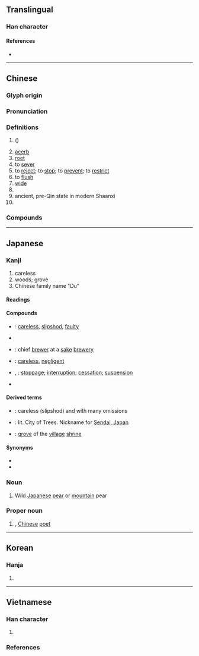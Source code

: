 {{character info}}
==Translingual==

===Han character===
{{Han char|rn=75|rad=木|as=03|sn=7|four=44910|canj=DG|ids=⿰木土}}

====References====
* {{Han ref|kx=0512.090|dkj=14477|dj=0897.100|hdz=21157.020|uh=675C}}

----

==Chinese==
{{zh-forms}}

===Glyph origin===
{{Han etym}}

===Pronunciation===
{{zh-pron
|m=dù
|c=dou6
|h=pfs=
|md=
|mn=qz:tǒ͘/tw,xm,zz:tō͘
|mn-t=dou6
|w=3du
|mc=y
|oc=y
|cat=n,v,a,pn
}}

===Definitions===
{{zh-hanzi}}

# {{vern|birch-leaved pear}} ({{taxlink|Pyrus betulifolia|species|ver=170625}})
# [[acerb]]
# [[root]]
# to [[sever]]
# to [[reject]]; to [[stop]]; to [[prevent]]; to [[restrict]]
# to [[flush]]
# [[wide]]
# {{taxlink|Asarum forbesii|species}}
# ancient, pre-Qin state in modern Shaanxi
# {{surname|zh}}

===Compounds===
{{zh-der|召父杜母|小杜|慎防杜漸|杜鵑窩|杜門自絕|杜塞|杜微慎防|杜門株守|杜門謝客|杜漸防萌|杜郵之戮|杕杜|杜鵑|杜撰|房杜姚宋|杜工部|杜漸防微|杜弊|杜蘅|杜門卻掃|杜口絕言|杜諫|杜門晦跡|杜鵑啼血|杜陵|杜絕|杜鵑花|杜茅柴|房謀杜斷|杜漸除微|杜門屏跡|杜口無言|杜口絕舌|萬那杜|杜口吞聲|李杜|憑空杜撰|杜康|杜門不出|杜絕後患|杜口結舌|柅杜|杜門|有杕之杜|杜口|杜宇|杜口裹足|防萌杜漸|結舌杜口|臺灣杜鵑|老杜|防微杜漸|韋杜|蘅杜|杜皮|杜山|杜瓦}}

----

==Japanese==

===Kanji===
{{ja-kanji|grade=8|rs=木03}}

# careless
# woods; grove
# Chinese family name "Du"

====Readings====
{{ja-readings
|goon=ず
|kanon=と
|kun=もり-, ふさ-ぐ, やまなし-
}}

====Compounds====
* {{ja-r|杜撰|ずさん}}: [[careless]], [[slipshod]], [[faulty]]
* {{ja-r|杜松|ねず}}
* {{ja-r|杜氏|とじ}}: chief [[brewer]] at a [[sake]] [[brewery]]
* {{ja-r|杜漏|ずろう}}: [[careless]], [[negligent]]
* {{ja-r|杜絶|とぜつ}}, {{ja-r|途絶|とぜつ}}: [[stoppage]]; [[interruption]]; [[cessation]]; [[suspension]]
* {{ja-r|杜若|かきつばた}}

====Derived terms====
* {{ja-r|杜撰脱漏|ずさんだつろう}}: careless (slipshod) and with many omissions
* {{ja-r|杜の都|もり の みやこ}}: lit. City of Trees. Nickname for [[w:Sendai, Japan|Sendai, Japan]]
* {{ja-r|鎮守の杜|ちんじゅ の もり}}: [[grove]] of the [[village]] [[shrine]]

====Synonyms====
* {{ja-r|森|もり}}
* {{ja-r|途|と}}

===Noun===
{{ja-noun|やまなし}}

# Wild [[Japanese]] [[pear]] or [[mountain]] pear

===Proper noun===
{{ja-pos|proper|と}}

# {{w|Du Fu}}, [[Chinese]] [[poet]]

----

==Korean==

===Hanja===
{{ko-hanja|hangeul=두|eumhun=|rv=du|mr=tu|y=twu}}

# {{rfdef|ko|sort=木03}}

----

==Vietnamese==

===Han character===
{{vi-readings|rs=木03
|hanviet=đỗ-tdcndg;tdcntd;gdhn;bonet, đổ-genibrel
|phienthiet=動五 động ngũ
|nom=đỗ-tdcndg;tdcntd;gdhn;bonet;genibrel;taberd, đậu-gdhn;btcn;bonet;genibrel;taberd, đổ-tdcntd;gdhn;btcn, dỏ-bonet;genibrel;taberd, đũa-tdcndg;gdhn, đỏ-gdhn;btcn, dỗ-tdcndg, đủ-tdcndg, giỗ-tdcndg, rổ-tdcndg, trỗ-tdcndg
}}

# {{han tu form of|Đỗ|[[surname]]}}

===References===
<references/>